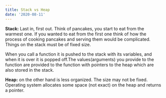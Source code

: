 ```yaml
---
title: Stack vs Heap
date: '2020-08-11'
---
```


**Stack:** Last in, first out. Think of pancakes, you start to eat from the warmest one. If you wanted to eat from the first one think of how the process of cooking pancakes and serving them would be complicated. Things on the stack must be of fixed size.

When you call a function it is pushed to the stack with its variables, and when it is over it is popped off.The values(arguments) you provide to the function are provided to the function with pointers to the heap which are also stored in the stack.

**Heap:** on the other hand is less organized. The size may not be fixed. Operating system allocates some space (not exact) on the heap and returns a pointer.